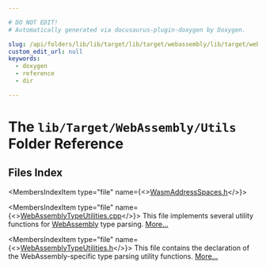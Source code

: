 ```yaml
---

# DO NOT EDIT!
# Automatically generated via docusaurus-plugin-doxygen by Doxygen.

slug: /api/folders/lib/lib/target/lib/target/webassembly/lib/target/webassembly/utils
custom_edit_url: null
keywords:
  - doxygen
  - reference
  - dir

---
```





# The `lib/Target/WebAssembly/Utils` Folder Reference

<DoxygenPage pluginConfig={pluginConfig}>



## Files Index

<MembersIndex>

<MembersIndexItem
  type="file"
  name={<><a href="/docs/api/files/lib/lib/target/lib/target/webassembly/lib/target/webassembly/utils/wasmaddressspaces-h">WasmAddressSpaces.h</a></>}>
</MembersIndexItem>

<MembersIndexItem
  type="file"
  name={<><a href="/docs/api/files/lib/lib/target/lib/target/webassembly/lib/target/webassembly/utils/webassemblytypeutilities-cpp">WebAssemblyTypeUtilities.cpp</a></>}>
This file implements several utility functions for <a href="/docs/api/namespaces/llvm/webassembly">WebAssembly</a> type parsing. <a href="/docs/api/files/lib/lib/target/lib/target/webassembly/lib/target/webassembly/utils/webassemblytypeutilities-cpp/#details">More...</a>
</MembersIndexItem>

<MembersIndexItem
  type="file"
  name={<><a href="/docs/api/files/lib/lib/target/lib/target/webassembly/lib/target/webassembly/utils/webassemblytypeutilities-h">WebAssemblyTypeUtilities.h</a></>}>
This file contains the declaration of the WebAssembly-specific type parsing utility functions. <a href="/docs/api/files/lib/lib/target/lib/target/webassembly/lib/target/webassembly/utils/webassemblytypeutilities-h/#details">More...</a>
</MembersIndexItem>

</MembersIndex>


</DoxygenPage>
